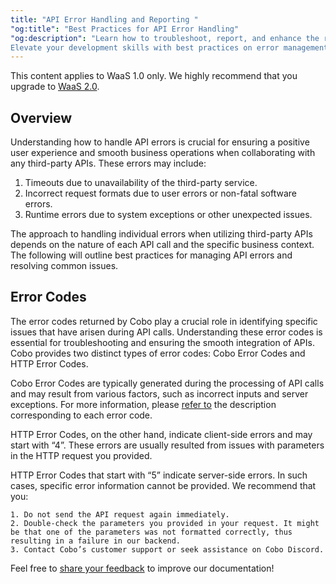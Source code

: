 ```yaml
---
title: "API Error Handling and Reporting "
"og:title": "Best Practices for API Error Handling"
"og:description": "Learn how to troubleshoot, report, and enhance the reliability of your blockchain applications.
Elevate your development skills with best practices on error management in API integrations."
---
```

<Note>This content applies to WaaS 1.0 only. We highly recommend that you upgrade to [WaaS 2.0](https://www.cobo.com/developers/v2/guides/overview/introduction).</Note>

## Overview

Understanding how to handle API errors is crucial for ensuring a positive user experience and smooth business operations when collaborating with any third-party APIs. These errors may include:


1. Timeouts due to unavailability of the third-party service.
2. Incorrect request formats due to user errors or non-fatal software errors.
3. Runtime errors due to system exceptions or other unexpected issues.

The approach to handling individual errors when utilizing third-party APIs depends on the nature of each API call and the specific business context. The following will outline best practices for managing API errors and resolving common issues.

## Error Codes

The error codes returned by Cobo play a crucial role in identifying specific issues that have arisen during API calls. Understanding these error codes is essential for troubleshooting and ensuring the smooth integration of APIs. Cobo provides two distinct types of error codes: Cobo Error Codes and HTTP Error Codes.

Cobo Error Codes are typically generated during the processing of API calls and may result from various factors, such as incorrect inputs and server exceptions. For more information, please [refer to](/v1/api-references/development/error-codes) the description corresponding to each error code.

HTTP Error Codes, on the other hand, indicate client-side errors and may start with “4”. These errors are usually resulted from issues with parameters in the HTTP request you provided.

HTTP Error Codes that start with “5” indicate server-side errors. In such cases, specific error information cannot be provided. We recommend that you:

    1. Do not send the API request again immediately.
    2. Double-check the parameters you provided in your request. It might be that one of the parameters was not formatted correctly, thus resulting in a failure in our backend.
    3. Contact Cobo’s customer support or seek assistance on Cobo Discord.

<Tip>Feel free to [share your feedback](https://forms.zohopublic.com/cobo/form/DocumentFeedbackForm/formperma/QvLOhxJv1_JMsJ-1dleZ8Itb_7rzN-LtgvsDdxosoVI) to improve our documentation!</Tip>